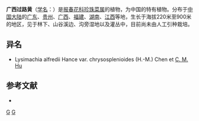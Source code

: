 {{Speciesbox 
| genus = Lysimachia
| species = alfredii
| authority = Hance
| subdivision_ranks =[[变种|变种]]
| subdivision =
* 广西过路黄 ''L. a.'' var. ''alfredii''
* [[小广西过路黄|小广西过路黄]] ''L. a.'' var. ''chrysosplenioides''
}}

'''广西过路黄'''（[[学名|学名]]：{{lang|la|''Lysimachia alfredii''}}）是[[报春花科|报春花科]][[珍珠菜属|珍珠菜属]]的植物，为中国的特有植物。分布于[[中国大陆|中国大陆]]的[[广东|广东]]、[[贵州|贵州]]、[[广西|广西]]、[[福建|福建]]、[[湖南|湖南]]、[[江西|江西]]等地，生长于海拔220米至900米的地区，见于林下、山谷溪边、沟旁湿地以及灌丛中，目前尚未由人工引种栽培。

== 异名 ==
* Lysimachia alfredii Hance var. chrysosplenioides (H.-M.) Chen et [[胡启明|C. M. Hu]]

== 参考文献 ==
<div class="references-small">
* {{cite web| url =http://www.bioinfo.cn/db05/KmzwSpecies.php?action=view&id=17545| title =广西过路黄（原变种）| work =《中国高等植物数据库全库》| publisher =中国科学院微生物研究所| author =昆明植物研究所| accessdate =2009-02-25| deadurl =yes| archiveurl =https://web.archive.org/web/20160305001720/http://www.bioinfo.cn/db05/KmzwSpecies.php?action=view&id=17545| archivedate =2016-03-05}}
</div>
{{Taxonbar|from=Q11062533}}

[[Category:珍珠菜属|G]]
[[Category:中國特有植物|G]]